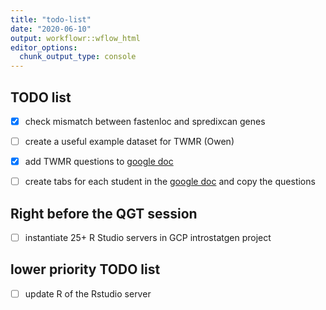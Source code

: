```yaml
---
title: "todo-list"
date: "2020-06-10"
output: workflowr::wflow_html
editor_options:
  chunk_output_type: console
---
```


## TODO list


- [x] check mismatch between fastenloc and spredixcan genes
- [ ] create a useful example dataset for TWMR (Owen)
- [x] add TWMR questions to [google doc](https://docs.google.com/spreadsheets/d/1PKVfywvTu1RZuDCyHV4xt_cCngzhmjzw60_dHzLbLrc/edit#gid=145770066)

- [ ] create tabs for each student in the [google doc](https://docs.google.com/spreadsheets/d/1PKVfywvTu1RZuDCyHV4xt_cCngzhmjzw60_dHzLbLrc/edit#gid=145770066) and copy the questions 


## Right before the QGT session

- [ ] instantiate 25+ R Studio servers in GCP introstatgen project


## lower priority TODO list

- [ ] update R of the Rstudio server


